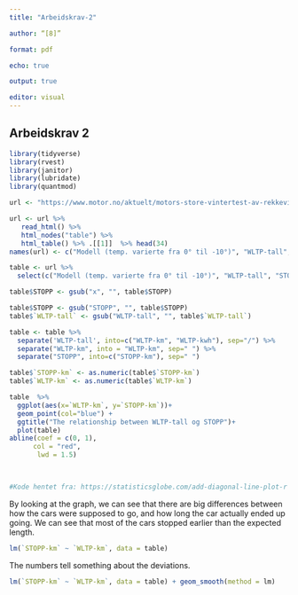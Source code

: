 ```yaml
---
title: "Arbeidskrav-2"

author: “[8]”

format: pdf

echo: true

output: true

editor: visual
---
```


## Arbeidskrav 2

```r
library(tidyverse)
library(rvest)  
library(janitor) 
library(lubridate) 
library(quantmod) 
```

```r
url <- "https://www.motor.no/aktuelt/motors-store-vintertest-av-rekkevidde-pa-elbiler/217132"

url <- url %>%
   read_html() %>% 
   html_nodes("table") %>%  
   html_table() %>% .[[1]]  %>% head(34)
names(url) <- c("Modell (temp. varierte fra 0° til -10°)", "WLTP-tall", "STOPP", "Avvik")
```

```r
table <- url %>%
  select(c("Modell (temp. varierte fra 0° til -10°)", "WLTP-tall", "STOPP"))
```

```r
table$STOPP <- gsub("x", "", table$STOPP)
```

```r
table$STOPP <- gsub("STOPP", "", table$STOPP)
table$`WLTP-tall` <- gsub("WLTP-tall", "", table$`WLTP-tall`)
```

```r
table <- table %>%
  separate('WLTP-tall', into=c("WLTP-km", "WLTP-kwh"), sep="/") %>%
  separate("WLTP-km", into = "WLTP-km", sep=" ") %>%
  separate("STOPP", into=c("STOPP-km"), sep=" ")
```

```r
table$`STOPP-km` <- as.numeric(table$`STOPP-km`)
table$`WLTP-km` <- as.numeric(table$`WLTP-km`)
```

```r
table  %>%
  ggplot(aes(x=`WLTP-km`, y=`STOPP-km`))+
  geom_point(col="blue") +
  ggtitle("The relationship between WLTP-tall og STOPP")+
  plot(table)                         
abline(coef = c(0, 1),
      col = "red",
       lwd = 1.5)
  


#Kode hentet fra: https://statisticsglobe.com/add-diagonal-line-plot-r
```

By looking at the graph, we can see that there are big differences between how the cars were supposed to go, and how long the car actually ended up going. We can see that most of the cars stopped earlier than the expected length.

```r
 
lm(`STOPP-km` ~ `WLTP-km`, data = table)
```

The numbers tell something about the deviations.

```r

lm(`STOPP-km` ~ `WLTP-km`, data = table) + geom_smooth(method = lm)
```
